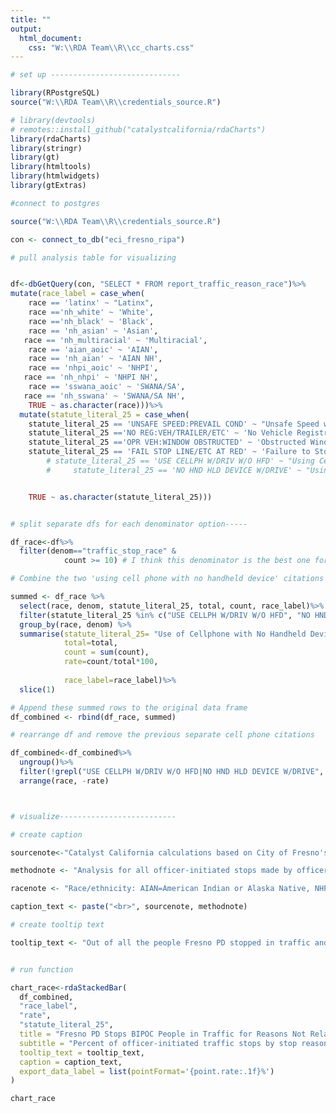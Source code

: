 ```yaml
---
title: ""
output:
  html_document:
    css: "W:\\RDA Team\\R\\cc_charts.css"
---
```

<!-- link to Google Font -->
<link href="https://fonts.googleapis.com/css2?family=Inter:wght@100;200;300;400;500;600;700;800;900&display=swap" rel="stylesheet">

```r

# set up -----------------------------

library(RPostgreSQL)
source("W:\\RDA Team\\R\\credentials_source.R")

# library(devtools)
# remotes::install_github("catalystcalifornia/rdaCharts") 
library(rdaCharts)
library(stringr)
library(gt)
library(htmltools)
library(htmlwidgets)
library(gtExtras)

#connect to postgres

source("W:\\RDA Team\\R\\credentials_source.R")

con <- connect_to_db("eci_fresno_ripa")

# pull analysis table for visualizing


df<-dbGetQuery(con, "SELECT * FROM report_traffic_reason_race")%>%
mutate(race_label = case_when(
    race == 'latinx' ~ "Latinx", 
    race =='nh_white' ~ 'White',
    race =='nh_black' ~ 'Black',
    race == 'nh_asian' ~ 'Asian',
   race == 'nh_multiracial' ~ 'Multiracial',
    race == 'aian_aoic' ~ 'AIAN',
    race == 'nh_aian' ~ 'AIAN NH',
    race == 'nhpi_aoic' ~ 'NHPI',
   race == 'nh_nhpi' ~ 'NHPI NH',
    race == 'sswana_aoic' ~ 'SWANA/SA', 
   race == 'nh_sswana' ~ 'SWANA/SA NH', 
    TRUE ~ as.character(race)))%>%
  mutate(statute_literal_25 = case_when(
    statute_literal_25 == 'UNSAFE SPEED:PREVAIL COND' ~ "Unsafe Speed while Driving Vehicle", 
    statute_literal_25 =='NO REG:VEH/TRAILER/ETC' ~ 'No Vehicle Registration',
    statute_literal_25 =='OPR VEH:WINDOW OBSTRUCTED' ~ 'Obstructed Window',
    statute_literal_25 == 'FAIL STOP LINE/ETC AT RED' ~ 'Failure to Stop at Red Light',
        # statute_literal_25 == 'USE CELLPH W/DRIV W/O HFD' ~ "Using Cellphone While Driving Without Handheld", 
        #     statute_literal_25 == 'NO HND HLD DEVICE W/DRIVE' ~ "Using Cellphone While Driving Without Handheld", 


    TRUE ~ as.character(statute_literal_25)))


# split separate dfs for each denominator option-----

df_race<-df%>%
  filter(denom=="traffic_stop_race" &
            count >= 10) # I think this denominator is the best one for visualizing

# Combine the two 'using cell phone with no handheld device' citations into one -----

summed <- df_race %>%
  select(race, denom, statute_literal_25, total, count, race_label)%>%
  filter(statute_literal_25 %in% c("USE CELLPH W/DRIV W/O HFD", "NO HND HLD DEVICE W/DRIVE"))%>%
  group_by(race, denom) %>%
  summarise(statute_literal_25= "Use of Cellphone with No Handheld Device (combined)",
            total=total,
            count = sum(count),
            rate=count/total*100,
            
            race_label=race_label)%>%
  slice(1)

# Append these summed rows to the original data frame
df_combined <- rbind(df_race, summed)

# rearrange df and remove the previous separate cell phone citations

df_combined<-df_combined%>%
  ungroup()%>%
  filter(!grepl("USE CELLPH W/DRIV W/O HFD|NO HND HLD DEVICE W/DRIVE", statute_literal_25))%>%
  arrange(race, -rate)



# visualize--------------------------

# create caption 

sourcenote<-"Catalyst California calculations based on City of Fresno's Police Stop Data (2022), catalystcalifornia.org, 2024. "

methodnote <- "Analysis for all officer-initiated stops made by officers in 2022."

racenote <- "Race/ethnicity: AIAN=American Indian or Alaska Native, NHPI=Native Hawaiian or Pacific Islander, SWANA/SA=Southwest Asian (Middle Eastern) or North African, or South Asian."

caption_text <- paste("<br>", sourcenote, methodnote)

# create tooltip text

tooltip_text <- "Out of all the people Fresno PD stopped in traffic and perceived as <b>{point.race_label}</b>, <b>{point.rate:.1f}%</b> of those people were stopped for the reason of <b>{point.statute_literal_25}</b>, or a total of <b>{point.count:.1f}</b> people."


# run function

chart_race<-rdaStackedBar(
  df_combined,
  "race_label",
  "rate",
  "statute_literal_25",
  title = "Fresno PD Stops BIPOC People in Traffic for Reasons Not Related to Safety",
  subtitle = "Percent of officer-initiated traffic stops by stop reason and perceived race",
  tooltip_text = tooltip_text,
  caption = caption_text,
  export_data_label = list(pointFormat='{point.rate:.1f}%')
)


```

```r

chart_race

```
<script>
  widg = document.getElementsByClassName('html-widget'); //find widgets
  for (let i = 0; i < widg.length; i++) { //loop through
    document.getElementsByClassName('highchart')[i].style.width = '100%'; //adjust width
    document.getElementsByClassName('highchart')[i].style.height = '100%'; //adjust height
  }
</script>